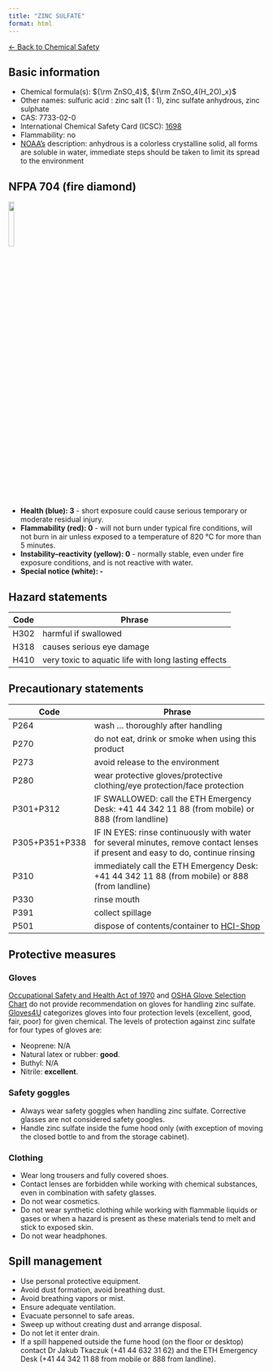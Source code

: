 ```yaml
---
title: "ZINC SULFATE"
format: html
---
```


[← Back to Chemical Safety](../chemical-safety.qmd)


## Basic information
- Chemical formula(s): ${\rm ZnSO_4}$, ${\rm ZnSO_4(H_2O)_x}$
- Other names: sulfuric acid : zinc salt (1 : 1), zinc sulfate anhydrous, zinc sulphate
- CAS: 7733-02-0
- International Chemical Safety Card (ICSC): [1698](https://inchem.org/documents/icsc/icsc/eics1698.htm)
- Flammability: no
- [NOAA's](https://cameochemicals.noaa.gov/chemical/4826) description: anhydrous is a colorless crystalline solid, all forms are soluble in water, immediate steps should be taken to limit its spread to the environment

## NFPA 704 (fire diamond)

![](../media/nfpa704/300.png){width=15% fig-align="center"}

- **Health (blue): 3** - short exposure could cause serious temporary or moderate residual injury.
- **Flammability (red): 0** - will not burn under typical fire conditions, will not burn in air unless exposed to a temperature of 820 °C for more than 5 minutes.
- **Instability–reactivity (yellow): 0** - normally stable, even under fire exposure conditions, and is not reactive with water.
- **Special notice (white): -**

## Hazard statements
| Code | Phrase                                               |
| ---- | ---------------------------------------------------- |
| H302 | harmful if swallowed                                 |
| H318 | causes serious eye damage                            |
| H410 | very toxic to aquatic life with long lasting effects |

## Precautionary statements
| Code           | Phrase                                                                                                                           |
| -------------- | -------------------------------------------------------------------------------------------------------------------------------- |
| P264           | wash ... thoroughly after handling                                                                                               |
| P270           | do not eat, drink or smoke when using this product                                                                               |
| P273           | avoid release to the environment                                                                                                 |
| P280           | wear protective gloves/protective clothing/eye protection/face protection                                                        |
| P301+P312      | IF SWALLOWED: call the ETH Emergency Desk: +41 44 342 11 88 (from mobile) or 888 (from landline)                                 |
| P305+P351+P338 | IF IN EYES: rinse continuously with water for several minutes, remove contact lenses if present and easy to do, continue rinsing |
| P310           | immediately call the ETH Emergency Desk: +41 44 342 11 88 (from mobile) or 888 (from landline)                                   |
| P330           | rinse mouth                                                                                                                      |
| P391           | collect spillage                                                                                                                 |
| P501           | dispose of contents/container to [HCI-Shop](https://hci-shop.ethz.ch/en/)                                                        |

## Protective measures

### Gloves
[Occupational Safety and Health Act of 1970](https://www.osha.gov/sites/default/files/publications/osha3151.pdf) and [OSHA Glove Selection Chart](https://safety.fsu.edu/safety_manual/OSHA%20Glove%20Selection%20Chart.pdf) do not provide recommendation on gloves for handling zinc sulfate. [Gloves4U](https://www.gloves4u.eu/x/Chemical%20Resistant%20Chart%20-%20final%20(5).pdf) categorizes gloves into four protection levels (excellent, good, fair, poor) for given chemical. The levels of protection against zinc sulfate for four types of gloves are:

- Neoprene: N/A
- Natural latex or rubber: **good**.
- Buthyl: N/A
- Nitrile: **excellent**.

### Safety goggles
- Always wear safety goggles when handling zinc sulfate. Corrective glasses are not considered safety googles.
- Handle zinc sulfate inside the fume hood only (with exception of moving the closed bottle to and from the storage cabinet).

### Clothing
- Wear long trousers and fully covered shoes.
- Contact lenses are forbidden while working with chemical substances, even in combination with safety glasses.
- Do not wear cosmetics.
- Do not wear synthetic clothing while working with flammable liquids or gases or when a hazard is present as these materials tend to melt and stick to exposed skin.
- Do not wear headphones.

## Spill management
- Use personal protective equipment.
- Avoid dust formation, avoid breathing dust.
- Avoid breathing vapors or mist.
- Ensure adequate ventilation.
- Evacuate personnel to safe areas.
- Sweep up without creating dust and arrange disposal.
- Do not let it enter drain.
- If a spill happened outside the fume hood (on the floor or desktop) contact Dr Jakub Tkaczuk (+41 44 632 31 62) and the ETH Emergency Desk (+41 44 342 11 88 from mobile or 888 from landline).
